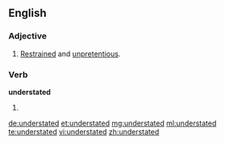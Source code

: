 ==English==

===Adjective===
{{en-adj}}

# [[restrained|Restrained]] and [[unpretentious]].

===Verb===
'''understated'''

# {{en-past of|understate}}

[[de:understated]]
[[et:understated]]
[[mg:understated]]
[[ml:understated]]
[[te:understated]]
[[vi:understated]]
[[zh:understated]]